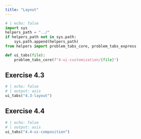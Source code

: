 ```yaml
---
title: "Layout"
---
```

```python
# | echo: false
import sys
helpers_path = "../"
if helpers_path not in sys.path:
    sys.path.append(helpers_path)
from helpers import problem_tabs_core, problem_tabs_express

def ui_tabs(file):
    problem_tabs_core(f"4-ui-customization/{file}")


```

## Exercise 4.3

```python
# | echo: false
# | output: asis
ui_tabs("4.3-layout")
```

## Exercise 4.4

```python
# | echo: false
# | output: asis
ui_tabs("4.4-ui-composition")
```